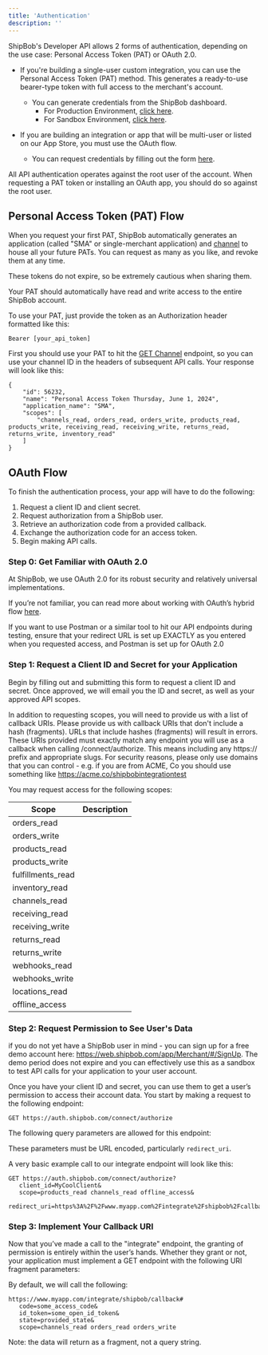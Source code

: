 ```yaml
---
title: 'Authentication'
description: ''
---
```


ShipBob's Developer API allows 2 forms of authentication, depending on the use case: Personal Access Token (PAT) or OAuth 2.0.

- If you're building a single-user custom integration, you can use the Personal Access Token (PAT) method. This generates a ready-to-use bearer-type token with full access to the merchant's account.

    - You can generate credentials from the ShipBob dashboard.
        - For Production Environment, [click here](https://web.shipbob.com/app/merchant/#/Integrations/token-management).
        - For Sandbox Environment, [click here](https://webstage.shipbob.dev/app/merchant/#/Integrations/token-management).

- If you are building an integration or app that will be multi-user or listed on our App Store, you must use the OAuth flow.
    - You can request credentials by filling out the form [here](https://forms.office.com/r/AYx81v67MD).

<Note>All API authentication operates against the root user of the account. When requesting a PAT token or installing an OAuth app, you should do so against the root user.</Note>

## Personal Access Token (PAT) Flow
When you request your first PAT, ShipBob automatically generates an application (called "SMA" or single-merchant application) and [channel](https://developer.shipbob.com/api-docs#tag/Channels) to house all your future PATs. You can request as many as you like, and revoke them at any time.

<Note>These tokens do not expire, so be extremely cautious when sharing them.</Note>

Your PAT should automatically have read and write access to the entire ShipBob account.

To use your PAT, just provide the token as an Authorization header formatted like this:

```
Bearer [your_api_token]
```

First you should use your PAT to hit the [GET Channel](https://developer.shipbob.com/api-docs#tag/Channels) endpoint, so you can use your channel ID in the headers of subsequent API calls. Your response will look like this:

```
{
    "id": 56232,
    "name": "Personal Access Token Thursday, June 1, 2024",
    "application_name": "SMA",
    "scopes": [
        "channels_read, orders_read, orders_write, products_read, products_write, receiving_read, receiving_write, returns_read, returns_write, inventory_read"
    ] 
}
```


## OAuth Flow
To finish the authentication process, your app will have to do the following:

1. Request a client ID and client secret.
2. Request authorization from a ShipBob user.
3. Retrieve an authorization code from a provided callback.
4. Exchange the authorization code for an access token.
5. Begin making API calls.

### Step 0: Get Familiar with OAuth 2.0
At ShipBob, we use OAuth 2.0 for its robust security and relatively universal implementations.

If you’re not familiar, you can read more about working with OAuth’s hybrid flow [here](https://auth0.com/docs/api-auth/grant/hybrid).

<Note>If you want to use Postman or a similar tool to hit our API endpoints during testing, ensure that your redirect URL is set up EXACTLY as you entered when you requested access, and Postman is set up for OAuth 2.0</Note>

### Step 1: Request a Client ID and Secret for your Application

Begin by filling out and submitting this form to request a client ID and secret. Once approved, we will email you the ID and secret, as well as your approved API scopes.

In addition to requesting scopes, you will need to provide us with a list of callback URIs. Please provide us with callback URIs that don't include a hash (fragments). URLs that include hashes (fragments) will result in errors. These URIs provided must exactly match any endpoint you will use as a callback when calling /connect/authorize. This means including any https:// prefix and appropriate slugs. For security reasons, please only use domains that you can control - e.g. if you are from ACME, Co you should use something like https://acme.co/shipbobintegrationtest

You may request access for the following scopes:

| Scope              | Description                           |
| ------------------ | ---------------------------------- |
| orders_read        |                      |
| orders_write       |                           |
| products_read      |  |
| products_write     |  |
| fulfillments_read  |  |
| inventory_read     |  |
| channels_read      |  |
| receiving_read     |  |
| receiving_write    |  |
| returns_read       |  |
| returns_write      |  |
| webhooks_read      |  |
| webhooks_write     |  |
| locations_read     |  |
| offline_access     |  |


### Step 2: Request Permission to See User's Data
<Note>if you do not yet have a ShipBob user in mind - you can sign up for a free demo account here: https://web.shipbob.com/app/Merchant/#/SignUp. The demo period does not expire and you can effectively use this as a sandbox to test API calls for your application to your user account.</Note>

Once you have your client ID and secret, you can use them to get a user’s permission to access their account data. You start by making a request to the following endpoint:

```
GET https://auth.shipbob.com/connect/authorize
```

The following query parameters are allowed for this endpoint:

<Note>These parameters must be URL encoded, particularly <code>redirect_uri</code>.</Note>

A very basic example call to our integrate endpoint will look like this:

```
GET https://auth.shipbob.com/connect/authorize?
   client_id=MyCoolClient&
   scope=products_read channels_read offline_access&
   redirect_uri=https%3A%2F%2Fwww.myapp.com%2Fintegrate%2Fshipbob%2Fcallback
```

### Step 3: Implement Your Callback URI
Now that you’ve made a call to the "integrate" endpoint, the granting of permission is entirely within the user’s hands. Whether they grant or not, your application must implement a GET endpoint with the following URI fragment parameters:

By default, we will call the following:

```
https://www.myapp.com/integrate/shipbob/callback#
   code=some_access_code&
   id_token=some_open_id_token&
   state=provided_state&
   scope=channels_read orders_read orders_write
```

<Note>Note: the data will return as a fragment, not a query string.</Note>